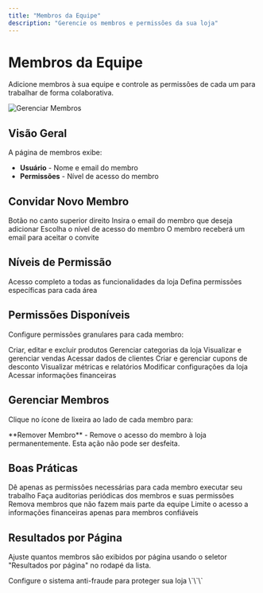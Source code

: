 ```yaml
---
title: "Membros da Equipe"
description: "Gerencie os membros e permissões da sua loja"
---
```


# Membros da Equipe

Adicione membros à sua equipe e controle as permissões de cada um para trabalhar de forma colaborativa.

<img
  src="https://hebbkx1anhila5yf.public.blob.vercel-storage.com/%7BE462C627-AC06-4C79-9BB2-3099710E7129%7D-DyTQTlnLktMtIHv1MpMhHYPGGJu3jv.png"
  alt="Gerenciar Membros"
/>

## Visão Geral

A página de membros exibe:

- **Usuário** - Nome e email do membro
- **Permissões** - Nível de acesso do membro

## Convidar Novo Membro

<Steps>
  <Step title="Clique em Convidar Usuário">
    Botão no canto superior direito
  </Step>
  <Step title="Digite o Email">
    Insira o email do membro que deseja adicionar
  </Step>
  <Step title="Defina Permissões">
    Escolha o nível de acesso do membro
  </Step>
  <Step title="Envie o Convite">
    O membro receberá um email para aceitar o convite
  </Step>
</Steps>

## Níveis de Permissão

<CardGroup cols={2}>
  <Card title="Todas" icon="crown">
    Acesso completo a todas as funcionalidades da loja
  </Card>
  <Card title="Personalizado" icon="sliders">
    Defina permissões específicas para cada área
  </Card>
</CardGroup>

## Permissões Disponíveis

Configure permissões granulares para cada membro:

<AccordionGroup>
  <Accordion icon="box" title="Produtos">
    Criar, editar e excluir produtos
  </Accordion>
  <Accordion icon="layer-group" title="Categorias">
    Gerenciar categorias da loja
  </Accordion>
  <Accordion icon="shopping-cart" title="Vendas">
    Visualizar e gerenciar vendas
  </Accordion>
  <Accordion icon="users" title="Clientes">
    Acessar dados de clientes
  </Accordion>
  <Accordion icon="ticket" title="Cupons">
    Criar e gerenciar cupons de desconto
  </Accordion>
  <Accordion icon="chart-line" title="Relatórios">
    Visualizar métricas e relatórios
  </Accordion>
  <Accordion icon="gear" title="Configurações">
    Modificar configurações da loja
  </Accordion>
  <Accordion icon="credit-card" title="Financeiro">
    Acessar informações financeiras
  </Accordion>
</AccordionGroup>

## Gerenciar Membros

Clique no ícone de lixeira ao lado de cada membro para:

<Warning>
**Remover Membro** - Remove o acesso do membro à loja permanentemente. Esta ação não pode ser desfeita.
</Warning>

## Boas Práticas

<AccordionGroup>
  <Accordion icon="shield" title="Princípio do Menor Privilégio">
    Dê apenas as permissões necessárias para cada membro executar seu trabalho
  </Accordion>
  <Accordion icon="eye" title="Revise Regularmente">
    Faça auditorias periódicas dos membros e suas permissões
  </Accordion>
  <Accordion icon="user-minus" title="Remova Inativos">
    Remova membros que não fazem mais parte da equipe
  </Accordion>
  <Accordion icon="key" title="Proteja Financeiro">
    Limite o acesso a informações financeiras apenas para membros confiáveis
  </Accordion>
</AccordionGroup>

## Resultados por Página

Ajuste quantos membros são exibidos por página usando o seletor "Resultados por página" no rodapé da lista.

<Card title="Próximo Passo" icon="arrow-right" href="/seguranca/anti-fraude">
  Configure o sistema anti-fraude para proteger sua loja
</Card>
\`\`\`

